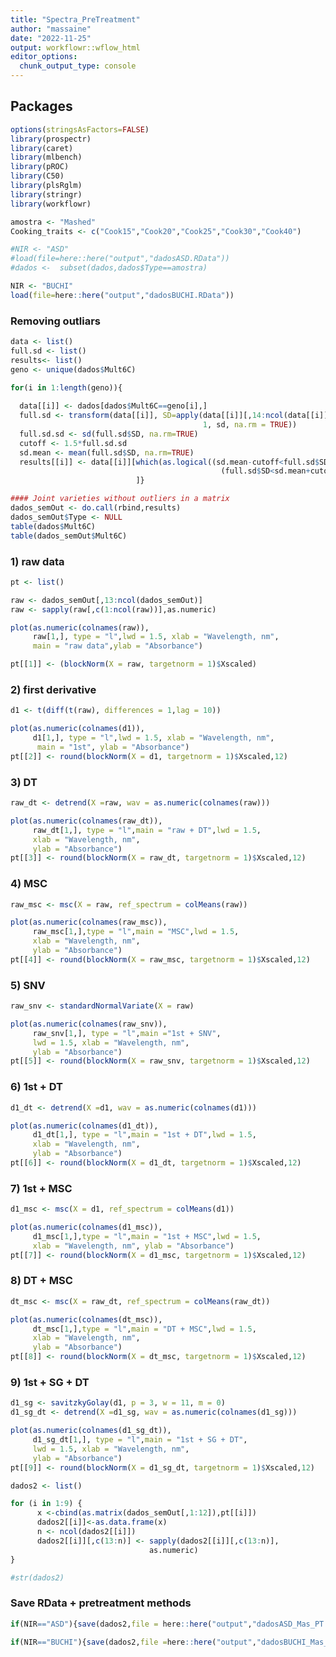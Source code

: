 ```yaml
---
title: "Spectra_PreTreatment"
author: "massaine"
date: "2022-11-25"
output: workflowr::wflow_html
editor_options:
  chunk_output_type: console
---
```


## Packages
```r
options(stringsAsFactors=FALSE)
library(prospectr)
library(caret)
library(mlbench)
library(pROC)
library(C50)
library(plsRglm)
library(stringr)
library(workflowr)

amostra <- "Mashed"
Cooking_traits <- c("Cook15","Cook20","Cook25","Cook30","Cook40")
```


```r
#NIR <- "ASD"
#load(file=here::here("output","dadosASD.RData"))
#dados <-  subset(dados,dados$Type==amostra)

NIR <- "BUCHI"
load(file=here::here("output","dadosBUCHI.RData"))

```

### Removing outliars
```r
data <- list()
full.sd <- list()
results<- list()
geno <- unique(dados$Mult6C)                                 

for(i in 1:length(geno)){
  
  data[[i]] <- dados[dados$Mult6C==geno[i],]
  full.sd <- transform(data[[i]], SD=apply(data[[i]][,14:ncol(data[[i]])], 
                                           1, sd, na.rm = TRUE))
  full.sd.sd <- sd(full.sd$SD, na.rm=TRUE)
  cutoff <- 1.5*full.sd.sd
  sd.mean <- mean(full.sd$SD, na.rm=TRUE)
  results[[i]] <- data[[i]][which(as.logical((sd.mean-cutoff<full.sd$SD)*
                                               (full.sd$SD<sd.mean+cutoff))),
                            ]}

#### Joint varieties without outliers in a matrix
dados_semOut <- do.call(rbind,results)  
dados_semOut$Type <- NULL
table(dados$Mult6C)
table(dados_semOut$Mult6C)
```

### 1) raw data
```r
pt <- list()

raw <- dados_semOut[,13:ncol(dados_semOut)]
raw <- sapply(raw[,c(1:ncol(raw))],as.numeric)

plot(as.numeric(colnames(raw)), 
     raw[1,], type = "l",lwd = 1.5, xlab = "Wavelength, nm",
     main = "raw data",ylab = "Absorbance")

pt[[1]] <- (blockNorm(X = raw, targetnorm = 1)$Xscaled)
```

### 2) first derivative
```r
d1 <- t(diff(t(raw), differences = 1,lag = 10))

plot(as.numeric(colnames(d1)), 
     d1[1,], type = "l",lwd = 1.5, xlab = "Wavelength, nm",
      main = "1st", ylab = "Absorbance")
pt[[2]] <- round(blockNorm(X = d1, targetnorm = 1)$Xscaled,12)

```

### 3) DT
```r
raw_dt <- detrend(X =raw, wav = as.numeric(colnames(raw)))

plot(as.numeric(colnames(raw_dt)), 
     raw_dt[1,], type = "l",main = "raw + DT",lwd = 1.5, 
     xlab = "Wavelength, nm", 
     ylab = "Absorbance")
pt[[3]] <- round(blockNorm(X = raw_dt, targetnorm = 1)$Xscaled,12)
```

### 4) MSC
```r
raw_msc <- msc(X = raw, ref_spectrum = colMeans(raw))

plot(as.numeric(colnames(raw_msc)), 
     raw_msc[1,],type = "l",main = "MSC",lwd = 1.5, 
     xlab = "Wavelength, nm", 
     ylab = "Absorbance")
pt[[4]] <- round(blockNorm(X = raw_msc, targetnorm = 1)$Xscaled,12)
```

### 5) SNV
```r
raw_snv <- standardNormalVariate(X = raw)

plot(as.numeric(colnames(raw_snv)), 
     raw_snv[1,], type = "l",main ="1st + SNV",
     lwd = 1.5, xlab = "Wavelength, nm", 
     ylab = "Absorbance")
pt[[5]] <- round(blockNorm(X = raw_snv, targetnorm = 1)$Xscaled,12)
```

### 6) 1st + DT
```r
d1_dt <- detrend(X =d1, wav = as.numeric(colnames(d1)))

plot(as.numeric(colnames(d1_dt)), 
     d1_dt[1,], type = "l",main = "1st + DT",lwd = 1.5, 
     xlab = "Wavelength, nm", 
     ylab = "Absorbance")
pt[[6]] <- round(blockNorm(X = d1_dt, targetnorm = 1)$Xscaled,12)

```

### 7) 1st + MSC
```r
d1_msc <- msc(X = d1, ref_spectrum = colMeans(d1))

plot(as.numeric(colnames(d1_msc)), 
     d1_msc[1,],type = "l",main = "1st + MSC",lwd = 1.5, 
     xlab = "Wavelength, nm", ylab = "Absorbance")
pt[[7]] <- round(blockNorm(X = d1_msc, targetnorm = 1)$Xscaled,12)
```

### 8) DT + MSC
```r
dt_msc <- msc(X = raw_dt, ref_spectrum = colMeans(raw_dt))

plot(as.numeric(colnames(dt_msc)), 
     dt_msc[1,],type = "l",main = "DT + MSC",lwd = 1.5, 
     xlab = "Wavelength, nm", 
     ylab = "Absorbance")
pt[[8]] <- round(blockNorm(X = dt_msc, targetnorm = 1)$Xscaled,12)
```

### 9) 1st + SG + DT
```r
d1_sg <- savitzkyGolay(d1, p = 3, w = 11, m = 0)
d1_sg_dt <- detrend(X =d1_sg, wav = as.numeric(colnames(d1_sg)))

plot(as.numeric(colnames(d1_sg_dt)), 
     d1_sg_dt[1,], type = "l",main = "1st + SG + DT",
     lwd = 1.5, xlab = "Wavelength, nm", 
     ylab = "Absorbance")
pt[[9]] <- round(blockNorm(X = d1_sg_dt, targetnorm = 1)$Xscaled,12)
```


```r
dados2 <- list()

for (i in 1:9) {
      x <-cbind(as.matrix(dados_semOut[,1:12]),pt[[i]])
      dados2[[i]]<-as.data.frame(x)
      n <- ncol(dados2[[i]])
      dados2[[i]][,c(13:n)] <- sapply(dados2[[i]][,c(13:n)], 
                               as.numeric)
}

#str(dados2)
```

### Save RData + pretreatment methods
```r
if(NIR=="ASD"){save(dados2,file = here::here("output","dadosASD_Mas_PT.RData"))}

if(NIR=="BUCHI"){save(dados2,file =here::here("output","dadosBUCHI_Mas_PT.RData"))}

```


